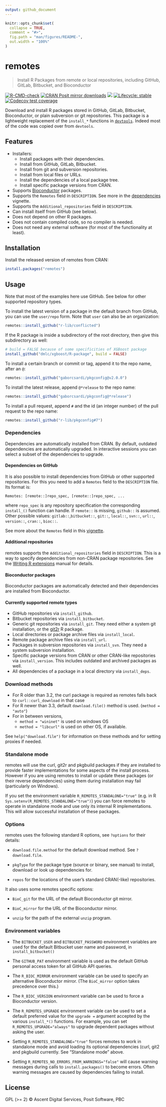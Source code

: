```yaml
---
output: github_document
---
```


<!-- README.md is generated from README.Rmd. Please edit that file -->

```r
knitr::opts_chunk$set(
  collapse = TRUE,
  comment = "#>",
  fig.path = "man/figures/README-",
  out.width = "100%"
)
```

# remotes

> Install R Packages from remote or local repositories,
> including GitHub, GitLab, Bitbucket, and Bioconductor


<!-- badges: start -->
[![R-CMD-check](https://github.com/r-lib/remotes/actions/workflows/R-CMD-check.yaml/badge.svg)](https://github.com/r-lib/remotes/actions/workflows/R-CMD-check.yaml)
[![CRAN Posit mirror downloads](https://cranlogs.r-pkg.org/badges/remotes)](https://www.r-pkg.org/pkg/remotes)
[![](https://www.r-pkg.org/badges/version/remotes)](https://www.r-pkg.org/pkg/remotes)
[![Lifecycle: stable](https://img.shields.io/badge/lifecycle-stable-brightgreen.svg)](https://lifecycle.r-lib.org/articles/stages.html)
[![Codecov test coverage](https://codecov.io/gh/r-lib/remotes/graph/badge.svg)](https://app.codecov.io/gh/r-lib/remotes)
<!-- badges: end -->

Download and install R packages stored in GitHub, GitLab, Bitbucket,
Bioconductor, or plain subversion or git repositories. This package
is a lightweight replacement of the `install_*` functions in
[`devtools`](https://github.com/r-lib/devtools).
Indeed most of the code was copied over from `devtools`.

## Features

* Installers:
  * Install packages with their dependencies.
  * Install from GitHub, GitLab, Bitbucket.
  * Install from git and subversion repositories.
  * Install from local files or URLs.
  * Install the dependencies of a local package tree.
  * Install specific package versions from CRAN.
* Supports [Bioconductor](https://bioconductor.org/) packages.
* Supports the `Remotes` field in `DESCRIPTION`. See more in the
  [dependencies](https://github.com/r-lib/remotes/blob/HEAD/vignettes/dependencies.Rmd) vignette.
* Supports the `Additional_repositories` field in `DESCRIPTION`.
* Can install itself from GitHub (see below).
* Does not depend on other R packages.
* Does not contain compiled code, so no compiler is needed.
* Does not need any external software (for most of the functionality
  at least).

## Installation

Install the released version of remotes from CRAN:

```r
install.packages("remotes")
```

## Usage

Note that most of the examples here use GitHub. See below for other
supported repository types.

To install the latest version of a package in the default branch from
GitHub, you can use the `user/repo` form. Note that `user` can also be
an organization:

```r
remotes::install_github("r-lib/conflicted")
```

If the R package is inside a subdirectory of the root directory,
then give this subdirectory as well:

```r
# build = FALSE because of some specificities of XGBoost package
install_github("dmlc/xgboost/R-package", build = FALSE)
```

To install a certain branch or commit or tag, append it to the
repo name, after an `@`:

```r
remotes::install_github("gaborcsardi/pkgconfig@v2.0.0")
```

To install the latest release, append `@*release` to the repo
name:

```r
remotes::install_github("gaborcsardi/pkgconfig@*release")
```

To install a pull request, append `#` and the id (an integer number)
of the pull request to the repo name:

```r
remotes::install_github("r-lib/pkgconfig#7")
```

### Dependencies

Dependencies are automatically installed from CRAN. By default,
outdated dependencies are automatically upgraded. In interactive sessions
you can select a subset of the dependencies to upgrade.

#### Dependencies on GitHub

It is also possible to install dependencies from GitHub or other
supported repositories. For this you need to add a `Remotes` field to the
`DESCRIPTION` file. Its format is:
```
Remotes: [remote::]repo_spec, [remote::]repo_spec, ...
```
where `repo_spec` is any repository specification the corresponding
`install_()` function can handle. If `remote::` is missing, `github::` is
assumed. Other possible values: `gitlab::`,`bitbucket::`, `git::`, `local::`,
`svn::`, `url::`, `version::`, `cran::`, `bioc::`.

See more about the `Remotes` field in this
[vignette](https://remotes.r-lib.org/articles/dependencies.html).

#### Additional repositories

remotes supports the `Additional_repositories` field in
`DESCRIPTION`. This is a way to specify dependencies from non-CRAN
package repositories. See the [Writing R extensions](https://cran.r-project.org/doc/manuals/r-release/R-exts.html#Package-Dependencies)
manual for details.

#### Bioconductor packages

Bioconductor packages are automatically detected and their
dependencies are installed from Bioconductor.

#### Currently supported remote types

* GitHub repositories via `install_github`.
* Bitbucket repositories via `install_bitbucket`.
* Generic git repositories via `install_git`. They need either a
  system git installation, or the
  [git2r](https://github.com/ropensci/git2r) R package.
* Local directories or package archive files via `install_local`.
* Remote package archive files via `install_url`.
* Packages in subversion repositories via `install_svn`. They need
  a system subversion installation.
* Specific package versions from CRAN or other CRAN-like
  repositories via `install_version`. This includes outdated
  and archived packages as well.
* All dependencies of a package in a local directory via
  `install_deps`.

### Download methods

* For R older than 3.2, the curl package is required as remotes falls back
  to `curl::curl_download` in that case
* For R newer than 3.3, default `download.file()` method is used.
  (`method = "auto"`)
* For in between versions,
    * `method = "wininet"` is used on windows OS
    * `method = "libcurl"` is used on other OS, if available.

See `help("download.file")` for information on these methods and for
setting proxies if needed.

### Standalone mode

remotes will use the curl, git2r and pkgbuild packages if they are
installed to provide faster implementations for some aspects of the install
process. However if you are using remotes to install or update these packages
(or their reverse dependencies) using them during installation may fail
(particularly on Windows).

If you set the environment variable `R_REMOTES_STANDALONE="true"` (e.g.
in R `Sys.setenv(R_REMOTES_STANDALONE="true")`) you can force remotes to
operate in standalone mode and use only its internal R implementations. This
will allow successful installation of these packages.

### Options

remotes uses the following standard R options, see `?options` for their
details:

* `download.file.method` for the default download method. See
  `?download.file`.

* `pkgType` for the package type (source or binary, see manual) to install,
  download or look up dependencies for.

* `repos` for the locations of the user's standard CRAN(-like) repositories.

It also uses some remotes specific options:

* `BioC_git` for the URL of the default Bioconductor git mirror.

* `BioC_mirror` for the URL of the Bioconductor mirror.

* `unzip` for the path of the external `unzip` program.

### Environment variables

* The `BITBUCKET_USER` and `BITBUCKET_PASSWORD` environment variables
  are used for the default Bitbucket  user name and password, in
  `install_bitbucket()`

* The `GITHUB_PAT` environment variable is used as the default GitHub
  personal access token for all GitHub API queries.

* The `R_BIOC_MIRROR` environment variable can be used to specify an
  alternative Bioconductor mirror. (The `BioC_mirror` option takes
  precedence over this.)

* The `R_BIOC_VERSION` environment variable can be used to force a
  Bioconductor version.

* The `R_REMOTES_UPGRADE` environment variable can be used to set a default
  preferred value for the `upgrade =` argument accepted by the various
  `install_*()` functions. For example, you can set `R_REMOTES_UPGRADE="always"`
  to upgrade dependent packages without asking the user.

* Setting `R_REMOTES_STANDALONE="true"` forces remotes to work in standalone
  mode and avoid loading its optional dependencies (curl, git2 and pkgbuild
  currently. See "Standalone mode" above.

* Setting `R_REMOTES_NO_ERRORS_FROM_WARNINGS="false"` will cause warning
  messages during calls to `install.packages()` to become errors. Often warning
  messages are caused by dependencies failing to install.

## License

GPL (>= 2) © Ascent Digital Services, Posit Software, PBC

